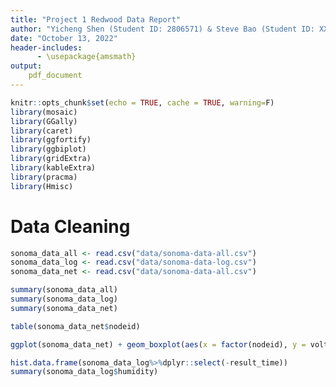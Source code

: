 ```yaml
---
title: "Project 1 Redwood Data Report"
author: "Yicheng Shen (Student ID: 2806571) & Steve Bao (Student ID: XXXXXX)"
date: "October 13, 2022"
header-includes: 
      - \usepackage{amsmath}
output: 
    pdf_document    
---
```



```r
knitr::opts_chunk$set(echo = TRUE, cache = TRUE, warning=F)
library(mosaic)
library(GGally)
library(caret)
library(ggfortify)
library(ggbiplot)
library(gridExtra)
library(kableExtra)
library(pracma)
library(Hmisc)
```


# Data Cleaning

```r
sonoma_data_all <- read.csv("data/sonoma-data-all.csv")
sonoma_data_log <- read.csv("data/sonoma-data-log.csv")
sonoma_data_net <- read.csv("data/sonoma-data-all.csv")
```

```r
summary(sonoma_data_all)
summary(sonoma_data_log)
summary(sonoma_data_net)

table(sonoma_data_net$nodeid)

ggplot(sonoma_data_net) + geom_boxplot(aes(x = factor(nodeid), y = voltage))
```


```r
hist.data.frame(sonoma_data_log%>%dplyr::select(-result_time))
summary(sonoma_data_log$humidity)
```

